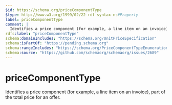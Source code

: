 ```yaml
---
$id: https://schema.org/priceComponentType
$type: http://www.w3.org/1999/02/22-rdf-syntax-ns#Property
label: priceComponentType
comment: |
  Identifies a price component (for example, a line item on an invoice), part of the total price for an offer.
rdfs:label: "priceComponentType"
schema:domainIncludes: "https://schema.org/UnitPriceSpecification"
schema:isPartOf: "https://pending.schema.org"
schema:rangeIncludes: "https://schema.org/PriceComponentTypeEnumeration"
schema:source: "https://github.com/schemaorg/schemaorg/issues/2689"
---
```


# priceComponentType

Identifies a price component (for example, a line item on an invoice), part of the total price for an offer.

